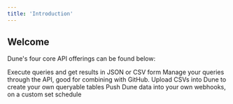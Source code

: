 ```yaml
---
title: 'Introduction'
---
```


## Welcome

Dune's four core API offerings can be found below:

<CardGroup cols={2}>
  <Card
    title="Query Execution and Results"
    icon="cloud-arrow-down"
    href="/api-reference/query-api/endpoint/query-overview"
  >
    Execute queries and get results in JSON or CSV form
  </Card>
  <Card
    title="CRUD (Create, Read, Update, Delete)"
    icon="floppy-disk"
    href="/api-reference/crud/endpoint/create"
  >
    Manage your queries through the API, good for combining with GitHub.
  </Card>
  <Card
    title="Data Uploads"
    icon="upload"
    href="/api-reference/upload/endpoint/upload"
  >
    Upload CSVs into Dune to create your own queryable tables
  </Card>
  <Card
    title="Webhooks"
    icon="webhook"
    href="/api-reference/webhooks/webhook"
  >
    Push Dune data into your own webhooks, on a custom set schedule
  </Card>
</CardGroup>